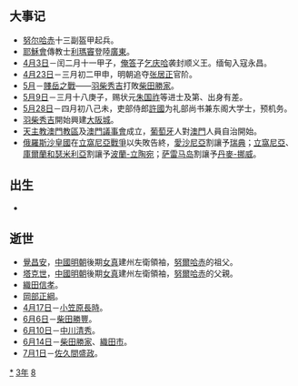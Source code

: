 {{yearTOC|1583|明'''[[万历|万历]]十一年'''；越南莫朝'''[[延成|延成]]六年'''，后黎朝'''[[光興_(越南)|光興]]六年'''；日本'''[[天正_(日本)|天正]]十一年'''}}
== 大事记 ==
*[[愛新覺羅·努爾哈赤|努尔哈赤]]十三副盔甲起兵。
*[[耶穌會|耶穌會]]傳教士[[利瑪竇|利瑪竇]]登陸[[廣東|廣東]]。
*[[4月3日|4月3日]]－闰二月十一甲子，[[俺答|俺答]]子[[乞庆哈|乞庆哈]]袭封顺义王。缅甸入寇永昌。
*[[4月23日|4月23日]]－三月初二甲申，明朝追夺[[张居正|张居正]]官阶。
*[[5月|5月]]－[[賤岳之戰|賤岳之戰]]——[[羽柴秀吉|羽柴秀吉]]打敗[[柴田勝家|柴田勝家]]。
*[[5月9日|5月9日]]－三月十八庚子，赐状元[[朱国祚|朱国祚]]等进士及第、出身有差。
*[[5月28日|5月28日]]－四月初八己未，吏部侍郎[[許國_(明朝)|許國]]为礼部尚书兼东阁大学士，预机务。
*[[羽柴秀吉|羽柴秀吉]]開始興建[[大阪城|大阪城]]。
*[[天主教澳門教區|天主教澳門教區]]及[[澳門議事會|澳門議事會]]成立，[[葡萄牙|葡萄牙]]人對[[澳門|澳門]]人員自治開始。
*[[俄羅斯沙皇國|俄羅斯沙皇國]]在[[立窩尼亞戰爭|立窩尼亞戰爭]]以失敗告終，[[愛沙尼亞|愛沙尼亞]]割讓予[[瑞典|瑞典]]；[[立窩尼亞|立窩尼亞]]、[[庫爾蘭和瑟米利亞公國|庫爾蘭和瑟米利亞]]割讓予[[波蘭-立陶宛|波蘭-立陶宛]]；[[萨雷马岛|萨雷马岛]]割讓予[[丹麥-挪威|丹麥-挪威]]。

== 出生 ==
* 

== 逝世 ==
{{Wikisource year mention}}
*[[覺昌安|覺昌安]]，[[中國|中國]][[明朝|明朝]]後期[[女真|女真]]建州左衛領袖，[[努爾哈赤|努爾哈赤]]的祖父。
*[[塔克世|塔克世]]，[[中國|中國]][[明朝|明朝]]後期[[女真|女真]]建州左衛領袖，[[努爾哈赤|努爾哈赤]]的父親。
*[[織田信孝|織田信孝]]。
*[[岡部正綱|岡部正綱]]。
*[[4月17日|4月17日]]－[[小笠原長時|小笠原長時]]。
*[[6月6日|6月6日]]－[[柴田勝豐|柴田勝豐]]。
*[[6月10日|6月10日]]－[[中川清秀|中川清秀]]。
*[[6月14日|6月14日]]－[[柴田勝家|柴田勝家]]、[[織田市|織田市]]。
*[[7月1日|7月1日]]－[[佐久間盛政|佐久間盛政]]。

[[Category:1583年|*]]
[[Category:1580年代|3年]]
[[Category:16世纪各年|8]]